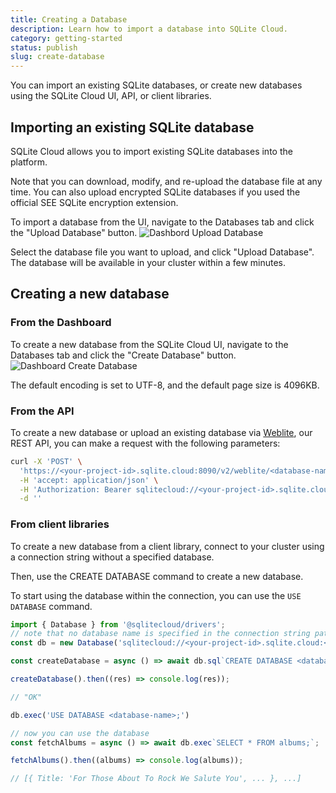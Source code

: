 ```yaml
---
title: Creating a Database
description: Learn how to import a database into SQLite Cloud.
category: getting-started
status: publish
slug: create-database
---
```


You can import an existing SQLite databases, or create new databases using the SQLite Cloud UI, API, or client libraries.

## Importing an existing SQLite database
SQLite Cloud allows you to import existing SQLite databases into the platform. 

Note that you can download, modify, and re-upload the database file at any time. You can also upload encrypted SQLite databases if you used the official SEE SQLite encryption extension.

To import a database from the UI, navigate to the Databases tab and click the "Upload Database" button.
![Dashbord Upload Database](@docs-website-assets/introduction/dashboard_upload_db.png)

Select the database file you want to upload, and click "Upload Database". The database will be available in your cluster within a few minutes.

## Creating a new database
### From the Dashboard

To create a new database from the SQLite Cloud UI, navigate to the Databases tab and click the "Create Database" button.
![Dashboard Create Database](@docs-website-assets/introduction/dashboard_create_database.png)

The default encoding is set to UTF-8, and the default page size is 4096KB.

### From the API
To create a new database or upload an existing database via [Weblite](/docs/weblite), our REST API, you can make a request with the following parameters:
```bash
curl -X 'POST' \
  'https://<your-project-id>.sqlite.cloud:8090/v2/weblite/<database-name>.sqlite' \
  -H 'accept: application/json' \
  -H 'Authorization: Bearer sqlitecloud://<your-project-id>.sqlite.cloud:8860?apikey=<your-api-key>' \
  -d ''
```

### From client libraries
To create a new database from a client library, connect to your cluster using a connection string without a specified database.

Then, use the CREATE DATABASE command to create a new database. 

To start using the database within the connection, you can use the `USE DATABASE` command.

```javascript
import { Database } from '@sqlitecloud/drivers';
// note that no database name is specified in the connection string path
const db = new Database('sqlitecloud://<your-project-id>.sqlite.cloud:<your-host-port>?apikey=<your-api-key>')

const createDatabase = async () => await db.sql`CREATE DATABASE <database-name>;`;

createDatabase().then((res) => console.log(res));

// "OK"

db.exec('USE DATABASE <database-name>;')

// now you can use the database
const fetchAlbums = async () => await db.exec`SELECT * FROM albums;`;

fetchAlbums().then((albums) => console.log(albums));

// [{ Title: 'For Those About To Rock We Salute You', ... }, ...]
```


